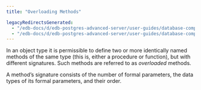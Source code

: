 ```yaml
---
title: "Overloading Methods"

legacyRedirectsGenerated:
  - "/edb-docs/d/edb-postgres-advanced-server/user-guides/database-compatibility-stored-procedural-language-guide/13/overloading_methods.html"
  - "/edb-docs/d/edb-postgres-advanced-server/user-guides/database-compatibility-stored-procedural-language-guide/latest/overloading_methods.html"
---
```


<div id="overloading_methods" class="registered_link"></div>

In an object type it is permissible to define two or more identically named methods of the same type (this is, either a procedure or function), but with different signatures. Such methods are referred to as *overloaded* methods.

A method’s signature consists of the number of formal parameters, the data types of its formal parameters, and their order.
